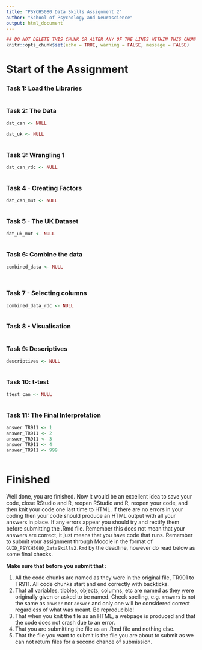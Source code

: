 ---
title: "PSYCH5080 Data Skills Assignment 2"
author: "School of Psychology and Neuroscience"
output: html_document
---

```{r setup, include=FALSE}
## DO NOT DELETE THIS CHUNK OR ALTER ANY OF THE LINES WITHIN THIS CHUNK!
knitr::opts_chunk$set(echo = TRUE, warning = FALSE, message = FALSE)
```

# Start of the Assignment 


### Task 1: Load the Libraries

```{r TR901, message = FALSE, warning = FALSE}





```



### Task 2: The Data

```{r TR902, message = FALSE, warning = FALSE}



dat_can <- NULL

dat_uk <- NULL



```



### Task 3: Wrangling 1

```{r TR903}



dat_can_rdc <- NULL



```



### Task 4 - Creating Factors

```{r TR904}



dat_can_mut <- NULL



```



### Task 5 - The UK Dataset

```{r TR905}



dat_uk_mut <- NULL



```



### Task 6: Combine the data

```{r TR906}



combined_data <- NULL




```



### Task 7 - Selecting columns

```{r TR907}



combined_data_rdc <- NULL



```



### Task 8 - Visualisation

```{r TR908}








```



### Task 9: Descriptives

```{r TR909}



descriptives <- NULL



```



### Task 10: t-test

```{r TR910}



ttest_can <- NULL



```



### Task 11: The Final Interpretation

```{r TR911}



answer_TR911 <- 1
answer_TR911 <- 2 
answer_TR911 <- 3
answer_TR911 <- 4
answer_TR911 <- 999



```

# Finished

Well done, you are finished. Now it would be an excellent idea to save your code, close RStudio and R, reopen RStudio and R, reopen your code, and then knit your code one last time to HTML. If there are no errors in your coding then your code should produce an HTML output with all your answers in place. If any errors appear you should try and rectify them before submitting the .Rmd file. Remember this does not mean that your answers are correct, it just means that you have code that runs. Remember to submit your assignment through Moodle in the format of `GUID_PSYCH5080_DataSkills2.Rmd` by the deadline, however do read below as some final checks.

**Make sure that before you submit that :**

1. All the code chunks are named as they were in the original file, TR901 to TR911. All code chunks start and end correctly with backticks.
2. That all variables, tibbles, objects, columns, etc are named as they were originally given or asked to be named. Check spelling, e.g. `answers` is not the same as `anwser` nor `answer` and only one will be considered correct regardless of what was meant. Be reproducible!
3. That when you knit the file as an HTML, a webpage is produced and that the code does not crash due to an error.
4. That you are submitting the file as an .Rmd file and nothing else.
5. That the file you want to submit is the file you are about to submit as we can not return files for a second chance of submission.
